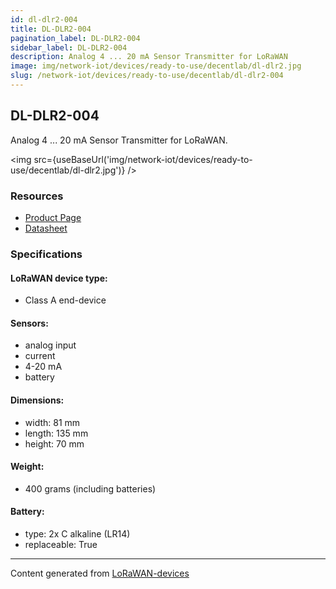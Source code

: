 ```yaml
---
id: dl-dlr2-004
title: DL-DLR2-004
pagination_label: DL-DLR2-004
sidebar_label: DL-DLR2-004
description: Analog 4 ... 20 mA Sensor Transmitter for LoRaWAN
image: img/network-iot/devices/ready-to-use/decentlab/dl-dlr2.jpg
slug: /network-iot/devices/ready-to-use/decentlab/dl-dlr2-004
---
```



## DL-DLR2-004

Analog 4 ... 20 mA Sensor Transmitter for LoRaWAN.

<img src={useBaseUrl('img/network-iot/devices/ready-to-use/decentlab/dl-dlr2.jpg')} />

### Resources

- [Product Page](https://www.decentlab.com/products/analog-or-digital-sensor-device-for-lorawan)
- [Datasheet](https://cdn.decentlab.com/download/datasheets/Decentlab-DL-DLR2-datasheet.pdf)

### Specifications

#### LoRaWAN device type:

- Class A end-device

#### Sensors:

- analog input
- current
- 4-20 mA
- battery

#### Dimensions:

- width: 81 mm
- length: 135 mm
- height: 70 mm

#### Weight:

- 400 grams (including batteries)

#### Battery:

- type: 2x C alkaline (LR14)
- replaceable: True

---

Content generated from [LoRaWAN-devices](https://github.com/TheThingsNetwork/lorawan-devices)
